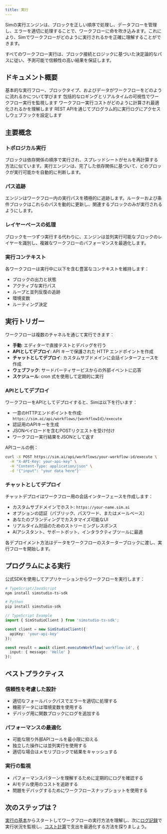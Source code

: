 ```yaml
---
title: 実行
---
```



Simの実行エンジンは、ブロックを正しい順序で処理し、データフローを管理し、エラーを適切に処理することで、ワークフローに命を吹き込みます。これにより、Simでワークフローがどのように実行されるかを正確に理解することができます。

<Callout type="info">
  すべてのワークフロー実行は、ブロック接続とロジックに基づいた決定論的なパスに従い、予測可能で信頼性の高い結果を保証します。
</Callout>

## ドキュメント概要

<Cards>
  <Card title="実行の基本" href="/execution/basics">
    基本的な実行フロー、ブロックタイプ、およびデータがワークフローをどのように流れるかについて学びます
  </Card>

  <Card title="ロギング" href="/execution/logging">
    包括的なロギングとリアルタイムの可視性でワークフロー実行を監視します
  </Card>
  
  <Card title="コスト計算" href="/execution/costs">
    ワークフロー実行コストがどのように計算され最適化されるかを理解します
  </Card>
  
  <Card title="外部API" href="/execution/api">
    REST APIを通じてプログラム的に実行ログにアクセスしウェブフックを設定します
  </Card>
</Cards>

## 主要概念

### トポロジカル実行
ブロックは依存関係の順序で実行され、スプレッドシートがセルを再計算する方法に似ています。実行エンジンは、完了した依存関係に基づいて、どのブロックが実行可能かを自動的に判断します。

### パス追跡
エンジンはワークフロー内の実行パスを積極的に追跡します。ルーターおよび条件ブロックはこれらのパスを動的に更新し、関連するブロックのみが実行されるようにします。

### レイヤーベースの処理
ブロックを一つずつ実行する代わりに、エンジンは並列実行可能なブロックのレイヤーを識別し、複雑なワークフローのパフォーマンスを最適化します。

### 実行コンテキスト
各ワークフローは実行中に以下を含む豊富なコンテキストを維持します：
- ブロックの出力と状態
- アクティブな実行パス
- ループと並列反復の追跡
- 環境変数
- ルーティング決定

## 実行トリガー

ワークフローは複数のチャネルを通じて実行できます：

- **手動**: エディターで直接テストとデバッグを行う
- **APIとしてデプロイ**: API キーで保護された HTTP エンドポイントを作成
- **チャットとしてデプロイ**: カスタムサブドメインに会話インターフェースを作成
- **ウェブフック**: サードパーティサービスからの外部イベントに応答
- **スケジュール**: cron 式を使用して定期的に実行

### APIとしてデプロイ

ワークフローをAPIとしてデプロイすると、Simは以下を行います：
- 一意のHTTPエンドポイントを作成: `https://sim.ai/api/workflows/{workflowId}/execute`
- 認証用のAPIキーを生成
- JSONペイロードを含むPOSTリクエストを受け付け
- ワークフロー実行結果をJSONとして返す

APIコールの例：

```bash
curl -X POST https://sim.ai/api/workflows/your-workflow-id/execute \
  -H "X-API-Key: your-api-key" \
  -H "Content-Type: application/json" \
  -d '{"input": "your data here"}'
```

### チャットとしてデプロイ

チャットデプロイはワークフロー用の会話インターフェースを作成します：
- カスタムサブドメインでホスト: `https://your-name.sim.ai`
- オプションの認証（パブリック、パスワード、またはメールベース）
- あなたのブランディングでカスタマイズ可能なUI
- リアルタイム対話のためのストリーミングレスポンス
- AIアシスタント、サポートボット、インタラクティブツールに最適

各デプロイメント方法はデータをワークフローのスターターブロックに渡し、実行フローを開始します。

## プログラムによる実行

公式SDKを使用してアプリケーションからワークフローを実行します：

```bash
# TypeScript/JavaScript
npm install simstudio-ts-sdk

# Python
pip install simstudio-sdk
```

```typescript
// TypeScript Example
import { SimStudioClient } from 'simstudio-ts-sdk';

const client = new SimStudioClient({ 
  apiKey: 'your-api-key' 
});

const result = await client.executeWorkflow('workflow-id', {
  input: { message: 'Hello' }
});
```

## ベストプラクティス

### 信頼性を考慮した設計
- 適切なフォールバックパスでエラーを適切に処理する
- 機密データには環境変数を使用する
- デバッグ用に関数ブロックにログを追加する

### パフォーマンスの最適化
- 可能な限り外部APIコールを最小限に抑える
- 独立した操作には並列実行を使用する
- 適切な場合はメモリブロックで結果をキャッシュする

### 実行の監視
- パフォーマンスパターンを理解するために定期的にログを確認する
- AIモデル使用のコストを追跡する
- 問題をデバッグするためにワークフロースナップショットを使用する

## 次のステップは？

[実行の基本](/execution/basics)からスタートしてワークフローの実行方法を理解し、次に[ログ記録](/execution/logging)で実行状況を監視し、[コスト計算](/execution/costs)で支出を最適化する方法を探りましょう。
